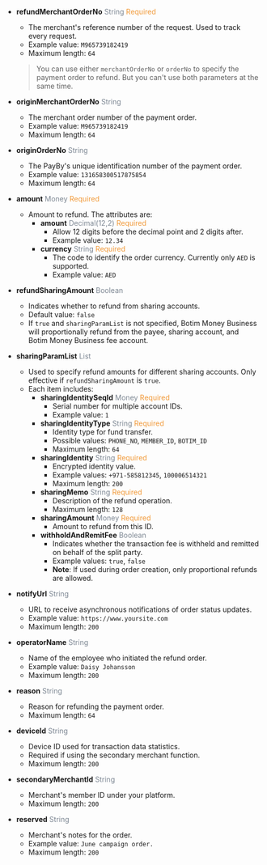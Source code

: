 
- **refundMerchantOrderNo** <font color='#7d8793'>String</font> <font color='#f19938'>Required</font>  
  - The merchant's reference number of the request. Used to track every request.  
  - Example value: `M965739182419`  
  - Maximum length: `64`  
  > You can use either `merchantOrderNo` or `orderNo` to specify the payment order to refund. But you can't use both parameters at the same time.

- **originMerchantOrderNo** <font color='#7d8793'>String</font>  
  - The merchant order number of the payment order.  
  - Example value: `M965739182419`  
  - Maximum length: `64`

- **originOrderNo** <font color='#7d8793'>String</font>  
  - The PayBy's unique identification number of the payment order.  
  - Example value: `131658300517875854`  
  - Maximum length: `64`

- **amount** <font color='#7d8793'>Money</font> <font color='#f19938'>Required</font>  
  - Amount to refund. The attributes are:  
    - **amount** <font color='#7d8793'>Decimal(12,2)</font> <font color='#f19938'>Required</font>  
      - Allow 12 digits before the decimal point and 2 digits after.  
      - Example value: `12.34`  
    - **currency** <font color='#7d8793'>String</font> <font color='#f19938'>Required</font>  
      - The code to identify the order currency. Currently only `AED` is supported.  
      - Example value: `AED`

- **refundSharingAmount** <font color='#7d8793'>Boolean</font>  
  - Indicates whether to refund from sharing accounts.  
  - Default value: `false`  
  - If `true` and `sharingParamList` is not specified, Botim Money Business will proportionally refund from the payee, sharing account, and Botim Money Business fee account.

- **sharingParamList** <font color='#7d8793'>List</font>  
  - Used to specify refund amounts for different sharing accounts. Only effective if `refundSharingAmount` is `true`.  
  - Each item includes:  
    - **sharingIdentitySeqId** <font color='#7d8793'>Money</font> <font color='#f19938'>Required</font>  
      - Serial number for multiple account IDs.  
      - Example value: `1`  
    - **sharingIdentityType** <font color='#7d8793'>String</font> <font color='#f19938'>Required</font>  
      - Identity type for fund transfer.  
      - Possible values: `PHONE_NO`, `MEMBER_ID`, `BOTIM_ID`  
      - Maximum length: `64`  
    - **sharingIdentity** <font color='#7d8793'>String</font> <font color='#f19938'>Required</font>  
      - Encrypted identity value.  
      - Example values: `+971-585812345`, `100006514321`  
      - Maximum length: `200`  
    - **sharingMemo** <font color='#7d8793'>String</font> <font color='#f19938'>Required</font>  
      - Description of the refund operation.  
      - Maximum length: `128`  
    - **sharingAmount** <font color='#7d8793'>Money</font> <font color='#f19938'>Required</font>  
      - Amount to refund from this ID.  
    - **withholdAndRemitFee** <font color='#7d8793'>Boolean</font>  
      - Indicates whether the transaction fee is withheld and remitted on behalf of the split party.  
      - Example values: `true`, `false`  
      - **Note**: If used during order creation, only proportional refunds are allowed.

- **notifyUrl** <font color='#7d8793'>String</font>  
  - URL to receive asynchronous notifications of order status updates.  
  - Example value: `https://www.yoursite.com`  
  - Maximum length: `200`

- **operatorName** <font color='#7d8793'>String</font>  
  - Name of the employee who initiated the refund order.  
  - Example value: `Daisy Johansson`  
  - Maximum length: `200`

- **reason** <font color='#7d8793'>String</font>  
  - Reason for refunding the payment order.  
  - Maximum length: `64`

- **deviceId** <font color='#7d8793'>String</font>  
  - Device ID used for transaction data statistics.  
  - Required if using the secondary merchant function.  
  - Maximum length: `200`

- **secondaryMerchantId** <font color='#7d8793'>String</font>  
  - Merchant's member ID under your platform.  
  - Maximum length: `200`

- **reserved** <font color='#7d8793'>String</font>  
  - Merchant's notes for the order.  
  - Example value: `June campaign order.`  
  - Maximum length: `200`
